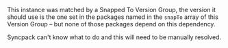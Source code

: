 
This instance was matched by a <Link to='/config/version-groups/snapped-to'>Snapped To</Link> Version Group, the version it should use is the one set in the packages named in the `snapTo` array of this Version Group – but none of those packages depend on this dependency.

Syncpack can't know what to do and this will need to be manually resolved.
